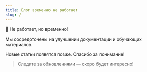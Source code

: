 ```yaml
---
title: Блог временно не работает
slug: /
---
```



<Heading as="h1" className="hero__title">🚧 Не работает, но временно! </Heading>

Мы сосредоточены на улучшении <Link to="/docs">документации</Link> и <Link to="/learn">обучающих материалов</Link>.

Новые статьи появятся позже. Спасибо за понимание!

> Следите за обновлениями — скоро будет интересно!
